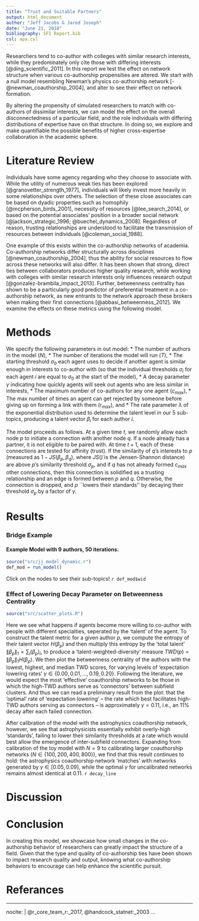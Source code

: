 ```yaml
---
title: "Trust and Suitable Partners"
output: html_document
author: "Jeff Jacobs & Jared Joseph"
date: "June 21, 2018"
bibliography: SFI Report.bib
csl: apa.csl
---
```


  Researchers tend to co-author with colleges with similar research interests, while they predominately only cite those with differing interests [@ding_scientific_2011]. In this report we test the effect on network structure when various co-authorship propensities are altered. We start with a null model resembling Newman's physics co-authorship network [-@newman_coauthorship_2004], and alter <NAMES OF PARAMETERS> to see their effect on network formation.
  
  By altering the propensity of simulated researchers to match with co-authors of dissimilar interests, we can model the effect on the overall disconnectedness of a particular field, and the role individuals with differing distributions of expertise have on that structure. In doing so, we explore and make quantifiable the possible benefits of higher cross-expertise collaboration in the academic sphere.
  
# Literature Review

  Individuals have some agency regarding who they choose to associate with. While the utility of numerous weak ties has been explored [@granovetter_strength_1977], individuals will likely invest more heavily in some relationships over others. The selection of these close associates can be based on dyadic properties such as homophily [@mcpherson_birds_2001], necessity of resources [@lee_search_2014], or based on the potential associates' position in a broader social network [@jackson_strategic_1996; @buechel_dynamics_2008]. Regardless of reason, trusting relationships are understood to facilitate the transmission of resources between individuals [@coleman_social_1988].
  
  One example of this exists within the co-authorship networks of academia. Co-authorship networks differ structurally across disciplines [@newman_coauthorship_2004], thus the ability for social resources to flow across these networks will also differ. It has been shown that strong, direct ties between collaborators produces higher quality research, while working with colleges with similar research interests only influences research output [@gonzalez-brambila_impact_2013]. Further, betweenness centrality has shown to be a particularly good predictor of preferential treatment in a co-authorship network, as new entrants to the network approach these brokers when making their first connections [@abbasi_betweenness_2012]. We examine the effects on these metrics using the following model.

# Methods

  We specify the following parameters in out model: 
  * The number of authors in the model ($N$), 
  * The number of iterations the model will run ($T$), 
  * The starting threshold $\sigma_0$ each agent uses to decide if another agent is similar enough in interests to co-author with (so that the individual thresholds $\sigma_i$ for each agent $i$ are equal to $\sigma_0$ at the start of the model),
  * A decay parameter $\gamma$ indicating how quickly agents will seek out agents who are less similar in interests,
  * The maximum number of co-authors for any one agent ($c_{max}$),
  * The max number of times an agent can get rejected by someone before giving up on forming a link with them ($r_{max}$), and
  * The rate parameter $\lambda$ of the exponential distribution used to determine the talent level in our 5 sub-topics, producing a talent vector $\beta_i$ for each author $i$.


  The model proceeds as follows. At a given time $t$, we randomly allow each node $p$ to initiate a connection with another node $q$. If a node already has a partner, it is not eligible to be paired with. At time $t + 1$, each of these connections are tested for affinity (trust). If the similarity of $q$'s interests to $p$ (measured as $1-JS(\beta_p,\beta_q)$, where $JS(\dot)$ is the Jensen-Shannon distance) are above $p$'s similarity threshold $\sigma_p$, and if $q$ has not already formed $c_{max}$ other connections, then this connection is solidified as a trusting relationship and an edge is formed between $p$ and $q$. Otherwise, the connection is dropped, and $p$ ``lowers their standards'' by decaying their threshold $\sigma_p$ by a factor of $\gamma$.

# Results
### Bridge Example
#### Example Model with 9 authors, 50 iterations.
```r
source("src/jj_model_dynamic.r")
def_mod = run_model()
```
Click on the nodes to see their sub-topics!
`r def_mod$wid`

### Effect of Lowering Decay Parameter on Betweenness Centrality
```r
source("src/scatter_plots.R")
```
Here we see what happens if agents become more willing to co-author with people with different specialties, seperated by the 'talent' of the agent. To construct the talent metric for a given author $p$, we compute the entropy of their talent vector $H(\beta_p)$ and then multiply this entropy by the 'total talent' $\| \beta_p \|_1 = \sum_{i}(\beta_p)_i$, to produce a 'talent-weighted-diversity' measure $TWD(p) = \|  \beta_p \|_1H(\beta_p)$. We then plot the betweenness centrality of the authors with the lowest, highest, and median TWD scores, for varying levels of 'expectation lowering rates' $\gamma \in \{0.00, 0.01, \dots, 0.19, 0.20\}$. Following the literature, we would expect the most 'effective' coauthorship networks to be those in which the high-TWD authors serve as 'connectors' between subfield clusters. And thus we can read a preliminary result from the plot: that the 'optimal' rate of 'expectation lowering' -- the rate which best facilitates high-TWD authors serving as connectors -- is approximately $\gamma = 0.11$, i.e., an $11\%$ decay after each failed connection.

After calibration of the model with the astrophysics coauthorship network, however, we see that astrophysicists essentially exhibit overly-high 'standards', failing to lower their similarity thresholds at a rate which would best allow the emergence of inter-subfield connectors. Expanding from calibration of the toy model with $N = 9$ to calibrating larger coauthorship networks ($N \in \{100, 200, 400, 800\}$), we find that this result continues to hold: the astrophysics coauthorship network 'matches' with networks generated by $\gamma \in [0.05,0.09]$, while the optimal $\gamma$ for uncalibrated networks remains almost identical at $0.11$.
`r decay_line`


# Discussion

# Conclusion

  In creating this model, we showcase how small changes in the co-authorship behavior of researchers can greatly impact the structure of a field. Given that the type and quality of co-authorship ties have been shown to impact research quality and output, knowing what co-authorship behaviors to encourage can help enhance the scientific pursuit.

# Referances

---
nocite: | 
  @r_core_team_r:_2017, @handcock_statnet:_2003
...

